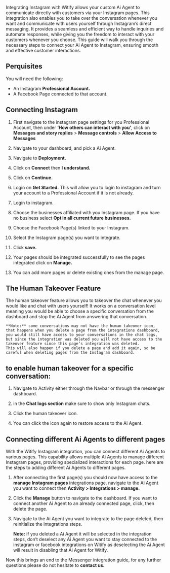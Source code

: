 Integrating Instagram with Witify allows your custom Ai Agent to communicate directly with customers via your Instagram pages. This integration also enables you to take over the conversation whenever you want and communicate with users yourself through Instagram’s direct messaging. It provides a seamless and efficient way to handle inquiries and automate responses, while giving you the freedom to interact with your customers whenever you choose. 
This guide will walk you through the necessary steps to connect your Ai Agent to Instagram, ensuring smooth and effective customer interactions.

## **Perquisites**

You will need the following:
- An Instagram **Professional Account.**
- A Facebook Page connected to that account.

## **Connecting Instagram**

1. First navigate to the instagram page settings for you Professional Account, then under **‘How others can interact with you’**, click on **Messages and story replies** > **Message controls** > **Allow Access to Messages**

2. Navigate to your dashboard, and pick a Ai Agent.

3. Navigate to **Deployment.**

4. Click on **Connect** then **I understand.**

5. Click on **Continue.**

6. Login on **Get Started.** This will allow you to login to instagram and turn your account to a Professional Account if it is not already.

7. Login to instagram.

8. Choose the businesses affiliated with you Instagram page. If you have no business select **Opt in all current future businesses.**

9. Choose the Facebook Page(s) linked to your Instagram.

10. Select the Instagram page(s) you want to integrate.

11. Click **save.**

12. Your pages should be integrated successfully to see the pages integrated click on **Manage.**

13. You can add more pages or delete existing ones from the manage page.

## **The Human Takeover Feature**

The human takeover feature allows you to takeover the chat whenever you would like and chat with users yourself! 
It works on a conversation level meaning you would be able to choose a specific conversation from the dashboard and stop the Ai Agent from answering that conversation.

	**Note:** some conversations may not have the human takeover icon, that happens when you delete a page from the integrations dashboard, you would still have access to your conversations in the chat logs, 
	but since the integration was deleted you will not have access to the takeover feature since this page’s integration was deleted. 
	This will also happen if you delete a page and add it again, so be careful when deleting pages from the Instagram dashboard.
	
## **to enable human takeover for a specific conversation:**

1. Navigate to Activity either through the Navbar or through the messenger dashboard.

2. in the **Chat logs section** make sure to show only Instagram chats.

3. Click the human takeover icon.

4. You can click the icon again to restore access to the Ai Agent.

## **Connecting different Ai Agents to different pages**

With the Witify Instagram integration, you can connect different Ai Agents to various pages. 
This capability allows multiple Ai Agents to manage different Instagram pages, providing specialized interactions for each page. here are the steps to adding different Ai Agents to different pages.

1. After connecting the first page(s) you should now have access to the **manage Instagram pages** integrations page. navigate to the Ai Agent you want to connect then **Activity > Integrations > manage.**

2. Click the **Manage** button to navigate to the dashboard. If you want to connect another Ai Agent to an already connected page, click, then delete the page.

3. Navigate to the Ai Agent you want to integrate to the page deleted, then reinitialize the integrations steps.

	**Note:** if you deleted a Ai Agent it will be selected in the integration steps, don’t deselect any Ai Agent you want to stay connected to the instagram or facebook integrations on Witify as deselecting the Ai Agent will result in disabling that Ai Agent for Witify.


Now this brings an end to the Messenger integration guide, for any further questions please do not hesitate to **contact us.**

